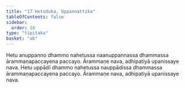 ```yaml
---
title: "17 Hetuduka, Uppannattika"
tableOfContents: false
sidebar:
  order: 10
type: "tipitaka"
basket: "ab"
---
```



<DynamicBreadcrumb />

<Division number="25">

<Paragraph number="71">
Hetu anuppanno dhammo nahetussa naanuppannassa dhammassa ārammaṇapaccayena paccayo. Ārammaṇe nava, adhipatiyā upanissaye nava.
</Paragraph>

<Paragraph number="72">
Hetu uppādī dhammo nahetussa nauppādissa dhammassa ārammaṇapaccayena paccayo. Ārammaṇe nava, adhipatiyā upanissaye nava.
</Paragraph>
</Division>
